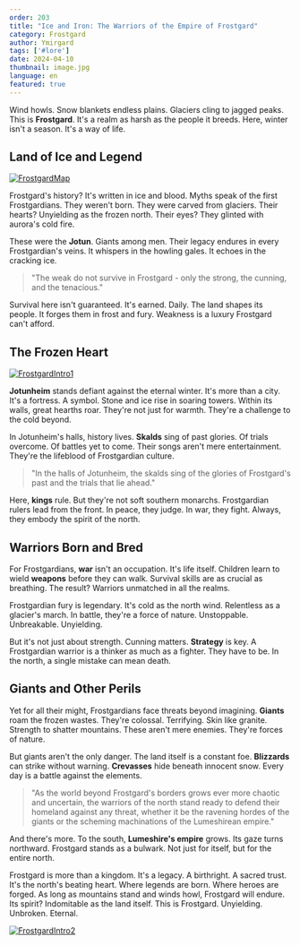 ```yaml
---
order: 203
title: "Ice and Iron: The Warriors of the Empire of Frostgard"
category: Frostgard
author: Ymirgard
tags: ['#lore']
date: 2024-04-10
thumbnail: image.jpg
language: en
featured: true
---
```


Wind howls. Snow blankets endless plains. Glaciers cling to jagged peaks. This is **Frostgard**. It's a realm as harsh as the people it breeds. Here, winter isn't a season. It's a way of life.

## Land of Ice and Legend

[![FrostgardMap](https://i.imgur.com/ETqXJ23.png)](https://i.imgur.com/ETqXJ23.png)

Frostgard's history? It's written in ice and blood. Myths speak of the first Frostgardians. They weren't born. They were carved from glaciers. Their hearts? Unyielding as the frozen north. Their eyes? They glinted with aurora's cold fire.

These were the **Jotun**. Giants among men. Their legacy endures in every Frostgardian's veins. It whispers in the howling gales. It echoes in the cracking ice.

> "The weak do not survive in Frostgard - only the strong, the cunning, and the tenacious."

Survival here isn't guaranteed. It's earned. Daily. The land shapes its people. It forges them in frost and fury. Weakness is a luxury Frostgard can't afford.

## The Frozen Heart

[![FrostgardIntro1](https://i.imgur.com/PyP3uLw.png)](https://i.imgur.com/PyP3uLw.png)

**Jotunheim** stands defiant against the eternal winter. It's more than a city. It's a fortress. A symbol. Stone and ice rise in soaring towers. Within its walls, great hearths roar. They're not just for warmth. They're a challenge to the cold beyond.

In Jotunheim's halls, history lives. **Skalds** sing of past glories. Of trials overcome. Of battles yet to come. Their songs aren't mere entertainment. They're the lifeblood of Frostgardian culture.

> "In the halls of Jotunheim, the skalds sing of the glories of Frostgard's past and the trials that lie ahead."

Here, **kings** rule. But they're not soft southern monarchs. Frostgardian rulers lead from the front. In peace, they judge. In war, they fight. Always, they embody the spirit of the north.

## Warriors Born and Bred

For Frostgardians, **war** isn't an occupation. It's life itself. Children learn to wield **weapons** before they can walk. Survival skills are as crucial as breathing. The result? Warriors unmatched in all the realms.

Frostgardian fury is legendary. It's cold as the north wind. Relentless as a glacier's march. In battle, they're a force of nature. Unstoppable. Unbreakable. Unyielding.

But it's not just about strength. Cunning matters. **Strategy** is key. A Frostgardian warrior is a thinker as much as a fighter. They have to be. In the north, a single mistake can mean death.

## Giants and Other Perils

Yet for all their might, Frostgardians face threats beyond imagining. **Giants** roam the frozen wastes. They're colossal. Terrifying. Skin like granite. Strength to shatter mountains. These aren't mere enemies. They're forces of nature.

But giants aren't the only danger. The land itself is a constant foe. **Blizzards** can strike without warning. **Crevasses** hide beneath innocent snow. Every day is a battle against the elements.

> "As the world beyond Frostgard's borders grows ever more chaotic and uncertain, the warriors of the north stand ready to defend their homeland against any threat, whether it be the ravening hordes of the giants or the scheming machinations of the Lumeshirean empire."

And there's more. To the south, **Lumeshire's empire** grows. Its gaze turns northward. Frostgard stands as a bulwark. Not just for itself, but for the entire north.

Frostgard is more than a kingdom. It's a legacy. A birthright. A sacred trust. It's the north's beating heart. Where legends are born. Where heroes are forged. As long as mountains stand and winds howl, Frostgard will endure. Its spirit? Indomitable as the land itself. This is Frostgard. Unyielding. Unbroken. Eternal.

[![FrostgardIntro2](https://i.imgur.com/yUPCnr5.png)](https://i.imgur.com/yUPCnr5.png)